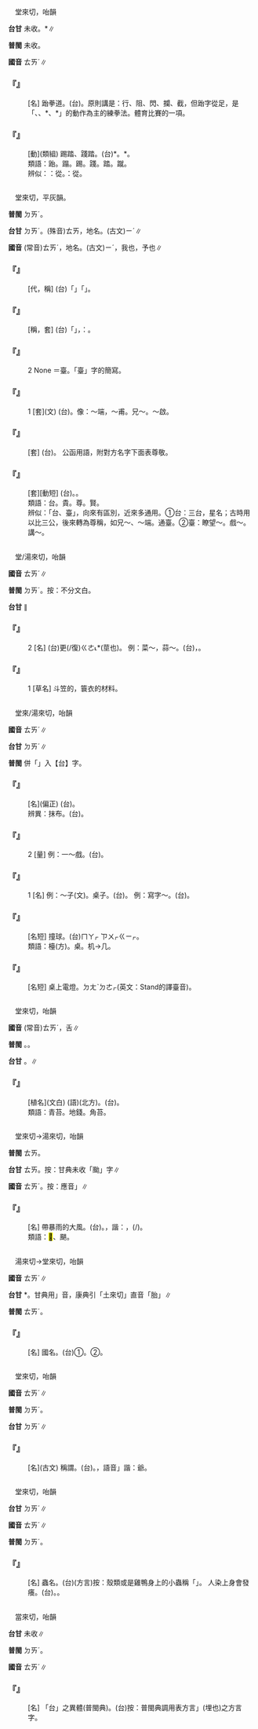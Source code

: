 
=={{ruby|跆|ㄊㄞˊ}}==

　堂來切，咍韻

'''台甘''' 未收。{{ruby|(台)|ㄉㄞˊ}}*∥

'''普閩''' 未收。

'''國音''' <rt>ㄊㄞˊ</rt>∥

    

==='''『{{ruby|跆|ㄊㄞˊ}}{{ruby|拳|ㄑㄩㄢˊ}}』'''===
: [名] 跆拳道。(台){{ruby|一|ㄐㄧㆵ ͘}}{{ruby|種|ㄐㄧㆲˋ}}{{ruby|拳|ㄍㄨㄣˊ}}{{ruby|術|ㄙㄨㆵ ͘}}。原則講是：行、阻、閃、攔、截，但跆字從足，是「{{ruby|躂|ㄊㄚㆷ}}、{{ruby|踏|ㄉㄚㆷ ͘}}、{{ruby|蹔|ㄗㆰ˪}}*、{{ruby|<mark>&#xf8fd9;</mark>|ㄌㆰ˪}}*」的動作為主的練拳法。體育比賽的一項。
    

==='''『{{ruby|蹋|ㄊㄚ}}{{ruby|跆|ㄊㄞˊ}}』'''===
: [動](類組) 踢踏、踐踏。(台){{ruby|蹔|ㄗㆰ˪}}*。{{ruby|<mark>&#xf8fd9;</mark>|ㄌㆰ˪}}*。
:類語：跆。蹋。踢。踐。踏。蹴。
:
:辨似：{{ruby|踢|ㄊㄧ}}：從{{ruby|易|ㄧˋ}}。{{ruby|踼|ㄊㄤˊ}}：從{{ruby|昜|ㄧㄤˊ}}。
:
    

=={{ruby|台|ㄊㄞˊ}}==

　堂來切，平灰韻。

'''普閩''' <rt>ㄉㄞˊ</rt>。

'''台甘''' <rt>ㄉㄞˊ</rt>。(殊音)<rt>ㄊㄞ</rt>，地名。(古文)<rt>ㄧˊ</rt>∥

'''國音''' (常音)<rt>ㄊㄞˊ</rt>{{ruby|。|ㄊㄞ}}，地名。(古文)<rt>ㄧˊ</rt>，我也，予也∥

    

==='''『{{ruby|台|ㄊㄞˊ}}{{ruby|端|ㄉㄨㄢ}}』'''===
: [代，稱] (台){{ruby|書|ㄙㄨ}}{{ruby|面|ㆠㄧㄣ˫}}{{ruby|上|ㄒㄧㆲ˫}}{{ruby|稱|ㄑㄧㄥ}}{{ruby|呼|ㄏㆦ}}「{{ruby|汝|ㄌㄧˋ}}」{{ruby|用|ㄧㄥ˫}}{{ruby|/|ㄧㆲ˫}}「{{ruby|台|ㄉㄞˊ}}{{ruby|端|ㄉㄨㄢ}}」。
    

==='''『{{ruby|台|ㄊㄞˊ}}{{ruby|甫|ㄈㄨˇ}}』'''===
: [稱，套] (台){{ruby|問|ㆠㄨㄣ˫}}{{ruby|對|ㄉㄨㄧ˪}}{{ruby|方|ㄏㆲ}}{{ruby|丌|ㆤ}}{{ruby|名|ㄇㄧㄚˊ}}{{ruby|字|ㆢㄧ˫}}{{ruby|/|ㄌㄧ˫}}{{ruby|叫|ㄍㄧㄜ˪}}「{{ruby|台|ㄉㄞˊ}}{{ruby|甫|ㄏㄨˋ}}」，{{ruby|台|ㄉㄞˊ}}{{ruby|語|ㆣㄨˋ}}{{ruby|/|ㆣㄧˋ}}{{ruby|普|ㄆㆦˋ}}{{ruby|通|ㄊㆲ}}{{ruby|謂|ㄨㄧ˫}}：{{ruby|汝|ㄌㄧˋ}}{{ruby|丌|ㆤ}}{{ruby|大|ㄉㄨㄚ˫}}{{ruby|名|ㄇㄧㄚˊ}}。
    

==='''『{{ruby|台|ㄊㄞˊ}}』'''===
:2  None ＝臺。「臺」字的簡寫。
    

==='''『{{ruby|台|ㄊㄞˊ}}』'''===
:1  [套](文) (台){{ruby|尊|ㄗㄨㄣ}}{{ruby|敬|ㄍㄧㄥ˪}}{{ruby|對|ㄉㄨㄧ˪}}{{ruby|方|ㄏㆲ}}{{ruby|時|ㄒㄧˊ}}{{ruby|用|ㄧㄥ˫}}{{ruby|/|ㄧㆲ˫}}{{ruby|丌|ㆤ}}{{ruby|附|ㄏㄨ˪}}{{ruby|加|ㄍㄚ}}{{ruby|語|ㆣㄨˋ}}{{ruby|/|ㆣㄧˋ}}。像：～端，～甫。兄～。～啟。
    

==='''『{{ruby|台|ㄊㄞˊ}}{{ruby|鑒|ㄐㄧㄢˋ}}』'''===
: [套] (台){{ruby|台|ㄉㄞˊ}}{{ruby|鑒|ㄍㆰ˪}}。 公函用語，附對方名字下面表尊敬。
    

==='''『{{ruby|台|ㄊㄞˊ}}{{ruby|啟|ㄑㄧˇ}}』'''===
: [套][動短] (台){{ruby|台|ㄉㄞˊ}}{{ruby|啟|ㄎㆤˋ}}。{{ruby|請|ㄑㄧㆩˋ}}{{ruby|汝|ㄌㄧˋ}}{{ruby|開|ㄎㄨㄧ}}{{ruby|起|·ㄎㄧˋ}}{{ruby|來|·ㄌㄞˊ}}{{ruby|看|ㄎㄨㆩ˪}}。
:類語：台。貴。尊。賢。
:
:辨似：「台、臺」，向來有區別，近來多通用。①台：三台，星名；古時用以比三公，後來轉為尊稱，如兄～、～端。通臺。②臺：瞭望～。戲～。講～。
:
    

=={{ruby|薹|ㄊㄞˊ}}==

　堂/湯來切，咍韻

'''國音''' <rt>ㄊㄞˊ</rt>∥

'''普閩''' <rt>ㄉㄞˊ</rt>{{ruby|、|ㄊㄞˊ}}。按：不分文白。

'''台甘''' {{ruby|(文)|ㄉㄞˊ}}∥

    

==='''『{{ruby|薹|ㄊㄞˊ}}』'''===
:2  [名] (台){{ruby|菜|ㄘㄞ˪}}{{ruby|蔬|ㄙㆦ}}{{ruby|→|ㄙㆤ}}{{ruby|/|ㄙㄨㆤ}}{{ruby|剝|ㄅㄚㆶ}}{{ruby|葉|ㄏㄧㄜㆷ ͘}}{{ruby|了|ㄌㄧㄠˋ}}{{ruby|後|ㄏㄠ˫}}更(/復)<rt>ㄍㄜ˪</rt>{{ruby|/|ㄍㄜㆷ}}{{ruby|再|ㄗㄞ˪}}{{ruby|發|ㄏㄨㄚㆵ}}{{ruby|丌|ㆤ}}{{ruby|<mark>&#xf9761;</mark>|ㄍㄜ}}*(莖也)。  例：菜～，蒜～。(台){{ruby|菜|ㄘㄞ˪}}{{ruby|薹|ㄉㄞˊ}}，{{ruby|蒜|ㄙㄨㄢ˪}}{{ruby|薹|ㄉㄞˊ}}。
    

==='''『{{ruby|薹|ㄊㄞˊ}}』'''===
:1  [草名] 斗笠的，簑衣的材料。
    

=={{ruby|檯|ㄊㄞˊ}}==

　堂來/湯來切，咍韻

'''國音''' <rt>ㄊㄞˊ</rt>∥

'''台甘''' <rt>ㄉㄞˊ</rt>{{ruby|。|ㄊㄞ}}∥

'''普閩''' 併「{{ruby|檯|ㄊㄞˊ}}」入【台】字{{ruby|，|ㄉㄞˊ}}。

    

==='''『{{ruby|檯|ㄊㄞˊ}}{{ruby|布|ㄅㄨˋ}}』'''===
: [名](偏正) (台){{ruby|桌|ㄉㄜㆷ}}{{ruby|巾|ㄍㄨㄣ}}{{ruby|/|ㄍㄧㄣ}}。
:辨異：抹布。(台){{ruby|桌|ㄉㄜㆷ}}{{ruby|布|ㄅㆦ˪}}。
:
    

==='''『{{ruby|檯|ㄊㄞˊ}}』'''===
:2  [量] 例：一～戲。(台){{ruby|一|ㄐㄧㆵ ͘}}{{ruby|棚|ㄅㆥˊ}}{{ruby|戲|ㄏㄧ˪}}。
    

==='''『{{ruby|檯|ㄊㄞˊ}}』'''===
:1  [名] 例：～子(文)。桌子。(台){{ruby|桌|ㄉㄜㆷ}}{{ruby|仔|ㄚ}}。 例：寫字～。(台){{ruby|讀|ㄊㄚㆶ ͘}}{{ruby|冊|ㄘㆤㆷ}}{{ruby|桌|ㄉㄜㆷ}}{{ruby|仔|ㄚ}}。
    

==='''『{{ruby|檯|ㄊㄞˊ}}{{ruby|球|ㄑㄧㄡˊ}}』'''===
: [名短] 撞球。(台){{ruby|撞|ㄉㆲ˫}}{{ruby|球|ㄍㄧㄨˊ}}{{ruby|。|ㄊㄚㆷ}}<rt>ㄇㄚㆷ ͘</rt><rt>ㄗㄨㆷ</rt><rt>ㄍㄧㆷ</rt>。
:類語：檯(方)。桌。机→几。
:
    

==='''『{{ruby|檯|ㄊㄞˊ}}{{ruby|燈|ㄉㄥ}}』'''===
: [名短] 桌上電燈。{{ruby|(台)|ㄙㄨㆷ}}<rt>ㄉㄤˋ</rt><rt>ㄉㄜㆷ</rt>(英文：Stand的譯臺音)。
    

=={{ruby|苔|ㄊㄞˊ}}==

　堂來切，咍韻

'''國音''' (常音)<rt>ㄊㄞˊ</rt>{{ruby|。|ㄊㄞ}}，舌{{ruby|苔|ㄊㄞ}}∥

'''普閩''' {{ruby|(文)|ㄉㄞˊ}}。{{ruby|(白)|ㄊㄧˊ}}。

'''台甘''' {{ruby|(語)|ㄊㄧˊ}}。{{ruby|(文)|ㄊㄞ}}∥

    

==='''『{{ruby|青|ㄑㄧㄥ}}{{ruby|苔|ㄊㄞˊ}}』'''===
: [植名](文白) {{ruby|青|ㄑㄧㄥ}}{{ruby|苔|ㄊㄞ}}(語)(北方)。(台){{ruby|青|ㄘㆥ}}{{ruby|/|ㄑㆪ}}{{ruby|苔|ㄊㄧˊ}}。
:類語：青苔。地錢。角苔。
:
    

=={{ruby|颱|ㄊㄞˊ}}==

　堂來切→湯來切，咍韻

'''普閩''' <rt>ㄊㄞ</rt>。

'''台甘''' <rt>ㄊㄞ</rt>。按：甘典未收「颱」字∥

'''國音''' <rt>ㄊㄞˊ</rt>。按：應音{{ruby|「|ㄊㄞ}}」∥

    

==='''『{{ruby|颱|ㄊㄞˊ}}{{ruby|風|ㄈㄥ}}』'''===
: [名] 帶暴雨的大風。(台){{ruby|風|ㄏㆲ}}{{ruby|/|ㄏㄨㄤ}}{{ruby|颱|ㄊㄞ}}。{{ruby|颱|ㄊㄞ}}，諧：{{ruby|篩|ㄊㄞ}}，{{ruby|風|ㄏㆲ}}{{ruby|/|ㄏㄨㄤ}}{{ruby|勢|ㄙㆤ˪}}{{ruby|使|ㄙㄨˋ}}{{ruby|人|ㄌㄤˊ}}{{ruby|丌|ㆤ}}{{ruby|感|ㄍㆰˋ}}{{ruby|覺|ㄍㄚㆶ}}{{ruby|如|ㄌㄨˊ}}{{ruby|/|ㆡㄨˊ}}{{ruby|米|ㆠㄧˋ}}{{ruby|篩|ㄊㄞ}}(/{{ruby|篩|ㄊㄞ}}{{ruby|簸|ㄅㄨㄚ˪}})。
:類語：<mark>&#xf93f3;</mark>、颶。
:
    

=={{ruby|邰|ㄊㄞˊ}}==

　湯來切→堂來切，咍韻

'''國音''' <rt>ㄊㄞˊ</rt>∥

'''台甘''' {{ruby|(台)|ㄊㄞˊ}}*。甘典用{{ruby|「|ㄊㄞ}}」音，康典引「土來切」直音「胎」∥

'''普閩''' <rt>ㄊㄞˊ</rt>。

    

==='''『{{ruby|邰|ㄊㄞˊ}}』'''===
: [名] 國名。(台)①{{ruby|古|ㄍㆦˋ}}{{ruby|早|ㄗㄚˋ}}{{ruby|時|ㄒㄧˊ}}{{ruby|丌|ㆤ}}{{ruby|國|ㄍㆦㆶ}}{{ruby|名|ㄇㄧㄚˊ}}。②{{ruby|姓|ㄙㆥ˪}}{{ruby|/|ㄒㆪ˪}}。
    

=={{ruby|儓|ㄊㄞˊ}}==

　堂來切，咍韻

'''國音''' <rt>ㄊㄞˊ</rt>∥

'''普閩''' <rt>ㄉㄞˊ</rt>。

'''台甘''' <rt>ㄉㄞˊ</rt>∥

    

==='''『{{ruby|儓|ㄊㄞˊ}}』'''===
: [名](古文) 稱謂。(台){{ruby|古|ㄍㆦˋ}}{{ruby|代|ㄉㄞ˫}}{{ruby|官|ㄍㄨㆩ}}{{ruby|府|ㄏㄨˋ}}{{ruby|中|ㄉㄧㆲ}}{{ruby|丌|ㆤ}}{{ruby|僕|ㄅㆦㆶ ͘}}{{ruby|役|ㄧㄚˊ}}。{{ruby|役|ㄧㆤㆶ ͘}}，語音{{ruby|「|ㄧㄚˊ}}」諧：爺。
    

=={{ruby|<mark>&#xf8ffd;</mark>|ㄊㄞˊ}}==

　堂來切，咍韻

'''台甘''' <rt>ㄉㄞˊ</rt>∥

'''國音''' <rt>ㄊㄞˊ</rt>∥

'''普閩''' <rt>ㄉㄞˊ</rt>。

    

==='''『{{ruby|<mark>&#xf8ffd;</mark>|ㄊㄞˊ}}』'''===
: [名] 蟲名。(台)(方言)按：殼類或是雞鴨身上的小蟲稱「{{ruby|<mark>&#xf8ffd;</mark>|ㄉㄞˊ}}」。 人染上身會發癢。(台){{ruby|<mark>&#xf8ffd;</mark>|ㄉㄞˊ}}。{{ruby|雞|ㄍㄨㆤ}}{{ruby|/|ㄍㆤ}}{{ruby|<mark>&#xf8ffd;</mark>|ㄉㄞˊ}}。
    

=={{ruby|<mark>&#xffbc6;</mark>|ㄊㄞˊ}}==

　當來切，咍韻

'''台甘''' 未收∥

'''普閩''' <rt>ㄉㄞˊ</rt>。

'''國音''' <rt>ㄊㄞˊ</rt>∥

    

==='''『{{ruby|<mark>&#xffbc6;</mark>|ㄊㄞˊ}}』'''===
: [名] 「台」之異體(普閩典)。(台)按：普閩典調用表方言{{ruby|「|ㄉㄞˊ}}」(埋也)之方言字。
:
    
